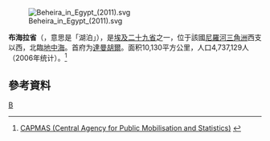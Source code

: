 [[File:Beheira_in_Egypt_(2011).svg|right]]

'''布海拉省'''（{{lang-ar|محافظة البحيرة}}，意思是「湖泊」），是[[埃及|埃及]][[埃及行政区划|二十九省]]之一，位于該國[[尼羅河三角洲|尼羅河三角洲]]西支以西，北臨[[地中海|地中海]]。首府为[[達曼胡爾|達曼胡爾]]。面积10,130平方公里，人口4,737,129人（2006年统计）。<ref>[http://www.msrintranet.capmas.gov.eg/pls/indcs/cns_st_001?lang=0&lname= CAPMAS (Central Agency for Public Mobilisation and Statistics)] {{Wayback|url=http://www.msrintranet.capmas.gov.eg/pls/indcs/cns_st_001?lang=0&lname= |date=20210422024924 }}{{en icon}}</ref>

== 參考資料 ==
{{reflist}}

{{Egypt}}
{{Egypt-stub}}

[[Category:埃及行政区划|B]]